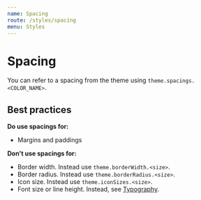 ```yaml
---
name: Spacing
route: /styles/spacing
menu: Styles
---
```



# Spacing 

You can refer to a spacing from the theme using `theme.spacings.<COLOR_NAME>`.

<Spacing spacingName="byte"/>
<Spacing spacingName="kilo"/>
<Spacing spacingName="mega"/>
<Spacing spacingName="giga"/>
<Spacing spacingName="tera"/>
<Spacing spacingName="peta"/>
<Spacing spacingName="exa"/>
<Spacing spacingName="zetta"/>

## Best practices

**Do use spacings for:**

- Margins and paddings

**Don't use spacings for:**

- Border width. Instead use `theme.borderWidth.<size>`.
- Border radius. Instead use `theme.borderRadius.<size>`.
- Icon size. Instead use `theme.iconSizes.<size>`.
- Font size or line height. Instead, see [Typography](/styles/typography).
